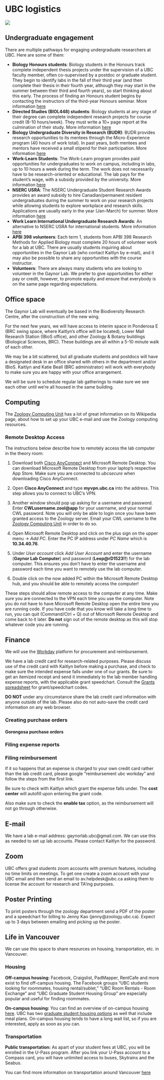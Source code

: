 # UBC logistics {#ubc}

![](img/campus.jpg)

## Undergraduate engagement

There are multiple pathways for engaging undergraduate researchers at UBC. Here are some of them:

+ **Biology Honours students**: Biology students in the Honours track complete independent thesis projects under the supervision of a UBC faculty member, often co-supervised by a postdoc or graduate student. They begin to identify labs in the fall of their third year (and then complete their thesis in their fourth year, although they may start in the summer between their third and fourth years), so start thinking about this early. The process of finding an Honours student begins by contacting the instructors of the third-year Honours seminar. More information [here](https://www.biology.ubc.ca/biol-449-honours-thesis-information/)
+ **Directed Studies (BIOL448) students**: Biology students at any stage of their degree can complete independent research projects for course credit (8-10 hours/week). They must write a 10+ page report at the culmination of their study. More information [here](https://www.biology.ubc.ca/biol-448-directed-studies/)
+ **Biology Undergraduate Diversity in Research (BUDR)**: BUDR provides research opportunities to its mentees through the Micro-Experience program (40 hours of work total). In past years, both mentees and mentors have received a small stipend for their participation. More information [here](https://zoology-budr-2022.sites.olt.ubc.ca/)
+ **Work-Learn Students**: The Work-Learn program provides paid opportunities for undergraduates to work on campus, including in labs, up to 10 hours a week during the term. The work does not necessarily have to be research-oriented or educational. The lab pays for the student's wage, with a subsidy provided by the university. More information [here](https://students.ubc.ca/career/ubc-experiences/work-learn-program)
+ **NSERC USRA**: The NSERC Undergraduate Student Research Awards provides an award subsidy to hire Canadian/permanent resident undergraduates during the summer to work on your research projects while allowing students to explore workplace and research skills. Applications are usually early in the year (Jan-March) for summer. More information [here](https://students.ubc.ca/career/campus-experiences/undergraduate-research/nserc-undergraduate-student-research-awards)
+ **Work Learn International Undergraduate Research Awards**: An alternative to NSERC USRA for international students. More information [here](https://students.ubc.ca/career/campus-experiences/undergraduate-research/work-learn-international-undergraduate-research-awards)
+ **APBI 398 volunteers**: Each term 1, students from APBI 398 Research Methods for Applied Biology must complete 20 hours of volunteer work for a lab at UBC. There are usually students inquiring about opportunities in the Gaynor Lab (who contact Kaitlyn by e-mail), and it may also be possible to share any opportunities with the course instructor.
+ **Volunteers**: There are always many students who are looking to volunteer in the Gaynor Lab. We prefer to give opportunities for either pay or credit, however, to promote equity and ensure that everybody is on the same page regarding expectations.

## Office space

The Gaynor Lab will eventually be based in the Biodiversity Research Centre, after the construction of the new wing. 

For the next few years, we will have access to interim space in Ponderosa E (BRC swing space, where Kaitlyn's office will be located), Lower Mall Research Station (IBioS office), and other Zoology & Botany buildings (Biological Sciences, BRC). These buildings are all within a 5-10 minute walk of each other.

We may be a bit scattered, but all graduate students and postdocs will have a designated desk in an office shared with others in the department and/or IBioS. Kaitlyn and Katie Beall (BRC administrator) will work with everybody to make sure you are happy with your office arrangement.

We will be sure to schedule regular lab gatherings to make sure we see each other until we're all housed in the same building.

## Computing

The [Zoology Computing Unit](https://zcu.zoology.ubc.ca:442/wiki/index.php/Main_Page) has a lot of great information on its Wikipedia page, about how to set up your UBC e-mail and use the Zoology computing resources.

### Remote Desktop Access

The instructions below describe how to remotely access the lab computer in the theory room:

1. Download both [Cisco AnyConnect](https://ubc.service-now.com/kb_view.do?sysparm_article=KB0017956#mcetoc_1fgv0c4je27) and Microsoft Remote Desktop. You can download Microsoft Remote Desktop from your laptop's respective App Store. Make sure you are connected to *ubcsecure* when downloading Cisco AnyConnect.

2. Open **Cisco AnyConnect** and type **myvpn.ubc.ca** into the address. This step allows you to connect to UBC's VPN.

3. Another window should pop up asking for a username and password. Enter **CWLusername.zool@<!-- -->app** for your username, and your normal CWL password. Note you will only be able to login once you have been granted access to the Zoology server. Email your CWL username to the [Zoology Computing Unit](https://zcu.zoology.ubc.ca:442/wiki/index.php/Main_Page) in order to do so.

4. Open Microsoft Remote Desktop and click on the plus sign on the upper menu -> *Add PC*. Enter the PC IP address under *PC Name* which is **10.34.40.76**.

5. Under *User account* click *Add User Account* and enter the username (**Gaynor Lab Computer**) and password (**Leop@<!-- -->rD1523!!**) for the lab computer. This ensures you don’t have to enter the username and password each time you want to remotely use the lab computer.

6. Double click on the now added PC within the Microsoft Remote Desktop hub, and you should be able to remotely access the computer!

These steps should allow remote access to the computer at any time. Make sure you are connected to the VPN each time you use the computer. Note you do not have to have Microsoft Remote Desktop open the entire time you are running code. If you have code that you know will take a long time to run, you can quit (Command/Ctrl + Q) out of Microsoft Remote Desktop and come back to it later. **Do not** sign out of the remote desktop as this will stop whatever code you are running.

## Finance

We will use the [Workday](https://hr.ubc.ca/working-ubc/welcome-workday) platform for procurement and reimbursement. 

We have a lab credit card for research-related purposes. Please discuss use of the credit card with Kaitlyn before making a purchase, and check to make sure the intended expense falls under one of our grants. Be sure to get an itemized receipt and send it immediately to the lab member handling expense reports, with the applicable grant speedchart. Consult the [Grants spreadsheet](https://docs.google.com/spreadsheets/d/1e4gDe8_CZ4ZXxGoZUxjFZNogzWPJtn1oTwxg45oF5tw/edit?usp=sharing) for grant/speedchart codes.

**DO NOT** under any circumstance share the lab credit card information with anyone outside of the lab. Please also do not auto-save the credit card information on any web browser.

### Creating purchase orders

#### Gorongosa purchase orders

### Filing expense reports

### Filing reimbursement 

If it so happens that an expense is charged to your own credit card rather than the lab credit card, please google "reimbursement ubc workday" and follow the steps from the first link.

Be sure to check with Kaitlyn which grant the expense falls under. The **cost center** will autofill upon entering the grant code.

Also make sure to check the **enable tax** option, as the reimbursement will not go through otherwise.

## E-mail

We have a lab e-mail address: gaynorlab.ubc@gmail.com. We can use this as needed to set up lab accounts. Please contact Kaitlyn for the password.

## Zoom

UBC offers grad students zoom accounts with premium features, including no time limits on meetings. To get one create a zoom account with your UBC email and then send an email to av.helpdesk@ubc.ca asking them to license the account for research and TA'ing purposes.

## Poster Printing

To print posters through the zoology department send a PDF of the poster and a speedchart for billing to Jenny Kao (jenny@zoology.ubc.ca). Expect up to 3 days between emailing and picking up the poster.

## Life in Vancouver

We can use this space to share resources on housing, transportation, etc. in Vancouver.

### Housing

**Off-campus housing:** Facebook, Craigslist, PadMapper, RentCafe and more exist to find off-campus housing. The Facebook groups "UBC students looking for roommates, housing rental/sublet," "UBC Room Rentals - Room Exchange" and "UBC Graduate Student Housing Group" are especially popular and useful for finding roommates. 

**On-campus housing:** You can find an overview of on-campus housing [here](https://vancouver.housing.ubc.ca/residences-rooms/residences/). UBC has two [graduate student housing options](https://www.grad.ubc.ca/campus-community/residential-graduate-colleges) as well that include meal plans. On-campus housing tends to have a long wait list, so if you are interested, apply as soon as you can. 

### Transportation

**Public transportation:** As apart of your student fees at UBC, you will be enrolled in the U-Pass program. After you link your U-Pass account to a Compass card, you will have unlimited access to buses, Skytrains and the Seabus. 

You can find more information on transportation around Vancouver [here](https://www.grad.ubc.ca/campus-community/life-vancouver/transportation)
